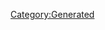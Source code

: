 {{Database/Costume/CostumeInfo
 |ID=284
 |DivaId=7
 |PrismCostumeId=34
 |Enabled=2
 |SkillId=31
 |EODICFLJAKO=False
 |AGBPBDODKBK=1
 |HMCOGDICFNB=1
 |LevelMax=4
 |HGBJODBCJDA=4
 |EGLDFPILJLG=1
 |GLEEPAFMPLO=True
 |IIELLEPEEFH=5060
}}
[[Category:Generated]]
